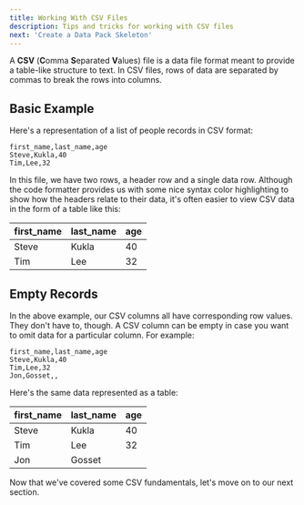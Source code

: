 ```yaml
---
title: Working With CSV Files
description: Tips and tricks for working with CSV files
next: 'Create a Data Pack Skeleton' 
---
```



A **CSV** (**C**omma **S**eparated **V**alues) file is a data file format meant to provide a table-like structure to text. In CSV files, rows of data are separated by commas to break the rows into columns. 


## Basic Example

Here's a representation of a list of people records in CSV format:

```csv title="people.csv"
first_name,last_name,age
Steve,Kukla,40
Tim,Lee,32
```

In this file, we have two rows, a header row and a single data row. Although the code formatter provides us with some nice syntax color highlighting to show how the headers relate to their data, it's often easier to view CSV data in the form of a table like this:

| first_name   | last_name   | age  |
| ------------ | ----------- | ---- | 
| Steve        | Kukla       | 40   |
| Tim          | Lee         | 32   |

## Empty Records

In the above example, our CSV columns all have corresponding row values.  They don't have to, though.  A CSV column can be empty in case you want to omit data for a particular column.  For example:

```csv title="people.csv"
first_name,last_name,age
Steve,Kukla,40
Tim,Lee,32
Jon,Gosset,,
```

Here's the same data represented as a table:

| first_name   | last_name   | age  |
| ------------ | ----------- | ---- | 
| Steve        | Kukla       | 40   |
| Tim          | Lee         | 32   |
| Jon          | Gosset      |      |

Now that we've covered some CSV fundamentals, let's move on to our next section.